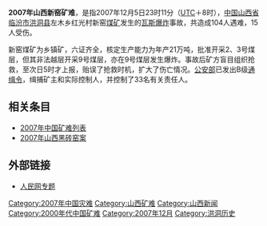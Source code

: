 '''2007年山西新窑矿难'''，是指2007年12月5日23时11分（[[UTC|UTC]]＋8时），[[中国|中国]][[山西省|山西省]][[临汾市|临汾市]][[洪洞县|洪洞县]]左木乡红光村新窑[[煤矿|煤矿]]发生的[[瓦斯|瓦斯爆炸]]事故，共造成104人遇难，15人受伤。

新窑煤矿为乡镇矿，六证齐全，核定生产能力为年产21万吨，批准开采2、3号煤层，但其非法越层开采9号煤层，亦在9号煤层发生爆炸。事故后矿方盲目组织抢救，至次日5时才上报，贻误了抢救时机，扩大了伤亡情况。[[公安部|公安部]]已发出B级[[通缉令|通缉令]]，缉捕矿主和实际控制人，并控制了33名有关责任人。

== 相关条目 ==
*[[2007年中国矿难列表|2007年中国矿难列表]]
*[[2007年山西黑砖窑案|2007年山西黑砖窑案]]

== 外部链接 ==
*[http://society.people.com.cn/GB/8217/112458/index.html 人民网专题]{{Wayback|url=http://society.people.com.cn/GB/8217/112458/index.html |date=20180926214151 }}

[[Category:2007年中国灾难|Category:2007年中国灾难]]
[[Category:山西矿难|Category:山西矿难]]
[[Category:山西新闻|Category:山西新闻]]
[[Category:2000年代中国矿难|Category:2000年代中国矿难]]
[[Category:2007年12月|Category:2007年12月]]
[[Category:洪洞历史|Category:洪洞历史]]